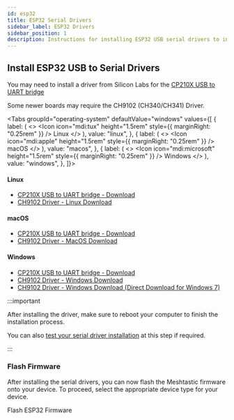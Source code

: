 ```yaml
---
id: esp32
title: ESP32 Serial Drivers
sidebar_label: ESP32 Drivers
sidebar_position: 1
description: Instructions for installing ESP32 USB serial drivers to interact with a Meshtastic device.
---
```



## Install ESP32 USB to Serial Drivers

You may need to install a driver from Silicon Labs for the [CP210X USB to UART bridge](https://www.silabs.com/products/development-tools/software/usb-to-uart-bridge-vcp-drivers)

Some newer boards may require the CH9102 (CH340/CH341) Driver.

<Tabs
  groupId="operating-system"
  defaultValue="windows"
  values={[
    {
      label: (
        <>
          <Icon icon="mdi:tux" height="1.5rem" style={{ marginRight: "0.25rem" }} /> Linux
        </>
      ),
      value: "linux",
    },
    {
      label: (
        <>
          <Icon icon="mdi:apple" height="1.5rem" style={{ marginRight: "0.25rem" }} /> macOS
        </>
      ),
      value: "macos",
    },
    {
      label: (
        <>
          <Icon icon="mdi:microsoft" height="1.5rem" style={{ marginRight: "0.25rem" }} /> Windows
        </>
      ),
      value: "windows",
    },
  ]}>

<TabItem value="linux">

#### Linux

- [CP210X USB to UART bridge - Download](https://www.silabs.com/products/development-tools/software/usb-to-uart-bridge-vcp-drivers)
- [CH9102 Driver - Linux Download](http://www.wch-ic.com/downloads/CH341SER_LINUX_ZIP.html)

</TabItem>

<TabItem value="macos">

#### macOS

- [CP210X USB to UART bridge - Download](https://www.silabs.com/products/development-tools/software/usb-to-uart-bridge-vcp-drivers)
- [CH9102 Driver - MacOS Download](https://github.com/WCHSoftGroup/ch34xser_macos)

</TabItem>

<TabItem value="windows">

#### Windows

- [CP210X USB to UART bridge - Download](https://www.silabs.com/products/development-tools/software/usb-to-uart-bridge-vcp-drivers)
- [CH9102 Driver - Windows Download](http://www.wch.cn/downloads/CH343SER_ZIP.html)
- [CH9102 Driver - Windows Download (Direct Download for Windows 7)](https://github.com/Xinyuan-LilyGO/CH9102_Driver)

</TabItem>

</Tabs>

:::important

After installing the driver, make sure to reboot your computer to finish the installation process.

You can also [test your serial driver installation](/docs/getting-started/serial-drivers/test-serial-driver-installation) at this step if required.

:::

### Flash Firmware

After installing the serial drivers, you can now flash the Meshtastic firmware onto your device. To proceed, select the appropriate device type for your device.

<div className="indexCtasBody">
  <Link
    className={"button button--outline button--lg cta--button"}
    to={"/docs/getting-started/flashing-firmware/esp32/"}
  >
    Flash ESP32 Firmware
  </Link>
</div>
